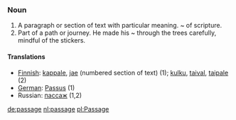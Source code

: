 ===Noun===
#A paragraph or section of text with particular meaning.  ~ of scripture.
#Part of a path or journey. He made his ~ through the trees carefully, mindful of the stickers.

====Translations====
*[[Finnish]]: [[kappale]], [[jae]] (numbered section of text) (1); [[kulku]], [[taival]], [[taipale]] (2)
*[[German]]: [[Passus]] (1)
*Russian: [[пассаж]] (1,2)

[[de:passage]]
[[nl:passage]]
[[pl:Passage]]